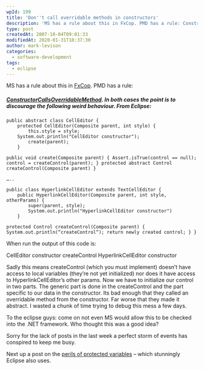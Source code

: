 ```yaml
---
wpId: 199
title: 'Don''t call overridable methods in constructors'
description: 'MS has a rule about this in FxCop. PMD has a rule: ConstructorCallsOverridableMethod. In both cases the point is to discourage the following weird behaviour. From Eclipse: public abstract class CellEditor'
type: post
createdAt: 2007-10-04T09:01:33
modifiedAt: 2020-01-31T10:37:30
author: mark-levison
categories:
  - software-development
tags:
  - eclipse
---
```



MS has a rule about this in [FxCop](https://msdn2.microsoft.com/en-us/library/ms182331\(VS.80\).aspx). PMD has a rule:

##### [ConstructorCallsOverridableMethod](https://pmd.sourceforge.net/rules/design.html). In both cases the point is to discourage the following weird behaviour. From Eclipse:

```
public abstract class CellEditor {
    protected CellEditor(Composite parent, int style) {
        this.style = style;
	System.out.println("CellEditor constructor");
        create(parent);
    }

public void create(Composite parent) { Assert.isTrue(control == null); control = createControl(parent); } protected abstract Control createControl(Composite parent) }

…..

public class HyperlinkCellEditor extends TextCellEditor {
	public HyperlinkCellEditor(Composite parent, int style, otherParams) {
		super(parent, style);
		System.out.println("HyperlinkCellEditor constructor")
	}

protected Control createControl(Composite parent) { System.out.println(“createControl“); return newly created control; } }
```

When run the output of this code is:

CellEditor constructor
createControl
HyperlinkCellEditor constructor

Sadly this means createControl (which you must implement) doesn’t have access to local variables (they’re not yet initialized) nor does it have access to HyperlinkCellEditor’s other params. Now we have to initialize our control in two parts. The generic part is done in the createControl and the part specific to our data in the constructor. Its bad enough that they called an overridable method from the constructor. Far worse that they made it abstract. I wasted a chunk of time trying to debug this mess a few days.

To the eclipse guys: come on not even MS would allow this to be checked into the .NET framework. Who thought this was a good idea?

Sorry for the lack of posts in the last week a perfect storm of events has conspired to keep me busy.

Next up a post on the [perils of protected variables](/blog/protected-varia.html) – which stunningly Eclipse also uses.
